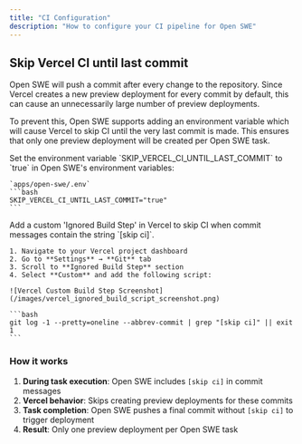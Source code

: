 ```yaml
---
title: "CI Configuration"
description: "How to configure your CI pipeline for Open SWE"
---
```


## Skip Vercel CI until last commit

Open SWE will push a commit after every change to the repository. Since Vercel creates a new preview deployment for every commit by default, this can cause an unnecessarily large number of preview deployments.

To prevent this, Open SWE supports adding an environment variable which will cause Vercel to skip CI until the very last commit is made. This ensures that only one preview deployment will be created per Open SWE task.

<Steps>
  <Step title="Set the environment variable">
    Set the environment variable `SKIP_VERCEL_CI_UNTIL_LAST_COMMIT` to `true` in Open SWE's environment variables:

    `apps/open-swe/.env`
    ```bash
    SKIP_VERCEL_CI_UNTIL_LAST_COMMIT="true"
    ```

  </Step>

  <Step title="Add custom 'Ignored Build Step' in Vercel">
    Add a custom 'Ignored Build Step' in Vercel to skip CI when commit messages contain the string `[skip ci]`.

    1. Navigate to your Vercel project dashboard
    2. Go to **Settings** → **Git** tab
    3. Scroll to **Ignored Build Step** section
    4. Select **Custom** and add the following script:

    ![Vercel Custom Build Step Screenshot](/images/vercel_ignored_build_script_screenshot.png)

    ```bash
    git log -1 --pretty=oneline --abbrev-commit | grep "[skip ci]" || exit 1
    ```

  </Step>
</Steps>

### How it works

1. **During task execution**: Open SWE includes `[skip ci]` in commit messages
2. **Vercel behavior**: Skips creating preview deployments for these commits
3. **Task completion**: Open SWE pushes a final commit without `[skip ci]` to trigger deployment
4. **Result**: Only one preview deployment per Open SWE task
